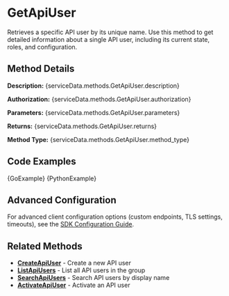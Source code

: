 # GetApiUser

Retrieves a specific API user by its unique name. Use this method to get detailed information about a single API user, including its current state, roles, and configuration.


## Method Details

**Description:** {serviceData.methods.GetApiUser.description}

**Authorization:** {serviceData.methods.GetApiUser.authorization}

**Parameters:** {serviceData.methods.GetApiUser.parameters}

**Returns:** {serviceData.methods.GetApiUser.returns}

**Method Type:** {serviceData.methods.GetApiUser.method_type}

## Code Examples

<Tabs>
<TabItem value="go" label="Go">

<CodeBlock language="go" title="get-api-user.go">
{GoExample}
</CodeBlock>

</TabItem>
<TabItem value="python" label="Python">

<CodeBlock language="python" title="get-api-user.py">
{PythonExample}
</CodeBlock>

</TabItem>
</Tabs>

## Advanced Configuration

For advanced client configuration options (custom endpoints, TLS settings, timeouts), see the [SDK Configuration Guide](../../../../architecture/sdk-configuration).

## Related Methods

- **[CreateApiUser](./create-api-user)** - Create a new API user
- **[ListApiUsers](./list-api-users)** - List all API users in the group
- **[SearchApiUsers](./search-api-users)** - Search API users by display name
- **[ActivateApiUser](./activate-api-user)** - Activate an API user
